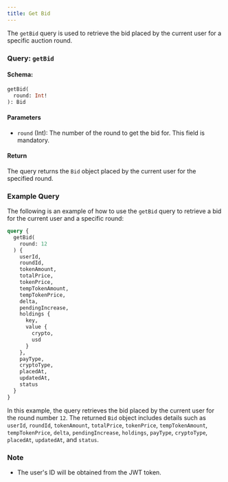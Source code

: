 ```yaml
---
title: Get Bid
---
```



The `getBid` query is used to retrieve the bid placed by the current user for a specific auction round.

### Query: `getBid`

#### Schema:
```graphql
getBid(
  round: Int!
): Bid
```

#### Parameters

- `round` (Int): The number of the round to get the bid for. This field is mandatory.

#### Return

The query returns the `Bid` object placed by the current user for the specified round.

### Example Query

The following is an example of how to use the `getBid` query to retrieve a bid for the current user and a specific round:

```graphql
query {
  getBid(
    round: 12
  ) {
    userId,
    roundId,
    tokenAmount,
    totalPrice,
    tokenPrice,
    tempTokenAmount,
    tempTokenPrice,
    delta,
    pendingIncrease,
    holdings {
      key,
      value {
        crypto,
        usd
      }
    },
    payType,
    cryptoType,
    placedAt,
    updatedAt,
    status
  }
}
```

In this example, the query retrieves the bid placed by the current user for the round number `12`. The returned `Bid` object includes details such as `userId`, `roundId`, `tokenAmount`, `totalPrice`, `tokenPrice`, `tempTokenAmount`, `tempTokenPrice`, `delta`, `pendingIncrease`, `holdings`, `payType`, `cryptoType`, `placedAt`, `updatedAt`, and `status`.

### Note

- The user's ID will be obtained from the JWT token.